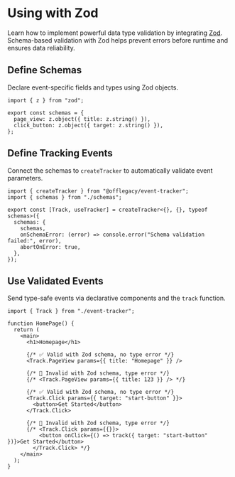 
# Using with Zod

Learn how to implement powerful data type validation by integrating [Zod](https://zod.dev/).  
Schema-based validation with Zod helps prevent errors before runtime and ensures data reliability.

<Steps>

## Define Schemas

Declare event-specific fields and types using Zod objects.

```tsx {4-5}
import { z } from "zod";

export const schemas = {
  page_view: z.object({ title: z.string() }),
  click_button: z.object({ target: z.string() }),
};
```

## Define Tracking Events

Connect the schemas to `createTracker` to automatically validate event parameters.

```tsx {5-9}
import { createTracker } from "@offlegacy/event-tracker";
import { schemas } from "./schemas";

export const [Track, useTracker] = createTracker<{}, {}, typeof schemas>({
  schemas: {
    schemas,
    onSchemaError: (error) => console.error("Schema validation failed:", error),
    abortOnError: true,
  },
});
```

## Use Validated Events

Send type-safe events via declarative components and the `track` function.

```tsx {11, 17-19}
import { Track } from "./event-tracker";

function HomePage() {
  return (
    <main>
      <h1>Homepage</h1>

      {/* ✅ Valid with Zod schema, no type error */}
      <Track.PageView params={{ title: "Homepage" }} />

      {/* 🚨 Invalid with Zod schema, type error */}
      {/* <Track.PageView params={{ title: 123 }} /> */}

      {/* ✅ Valid with Zod schema, no type error */}
      <Track.Click params={{ target: "start-button" }}>
        <button>Get Started</button>
      </Track.Click>

      {/* 🚨 Invalid with Zod schema, type error */}
      {/* <Track.Click params={{}}>
          <button onClick={() => track({ target: "start-button" })}>Get Started</button>
        </Track.Click> */}
    </main>
  );
}
```

</Steps>
